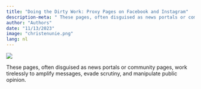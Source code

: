 ---
title: "Doing the Dirty Work: Proxy Pages on Facebook and Instagram"
description-meta: " These pages, often disguised as news portals or community pages, work tirelessly to amplify messages, evade scrutiny, and manipulate public opinion."
author: "Authors"
date: "11/13/2023"
image: "christenunie.png"
lang: nl
---

![](christenunie.png)

 These pages, often disguised as news portals or community pages, work tirelessly to amplify messages, evade scrutiny, and manipulate public opinion.
